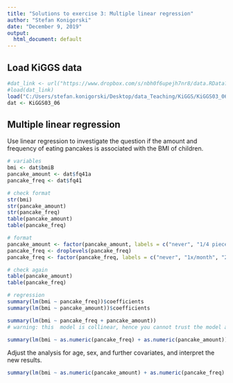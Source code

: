 ```yaml
---
title: "Solutions to exercise 3: Multiple linear regression"
author: "Stefan Konigorski"
date: "December 9, 2019"
output:
  html_document: default
---
```


## Load KiGGS data

```r
#dat_link <- url("https://www.dropbox.com/s/nbh0f6upejh7nr8/data.RData?dl=1")
#load(dat_link)
load("C:/Users/stefan.konigorski/Desktop/data_Teaching/KiGGS/KiGGS03_06.RData")
dat <- KiGGS03_06
```

## Multiple linear regression

Use linear regression to investigate the question if the amount and frequency of eating pancakes is associated with the BMI of children.

```r
# variables
bmi <- dat$bmiB
pancake_amount <- dat$fq41a
pancake_freq <- dat$fq41

# check format
str(bmi)
str(pancake_amount)
str(pancake_freq)
table(pancake_amount)
table(pancake_freq)

# format
pancake_amount <- factor(pancake_amount, labels = c("never", "1/4 piece or less", "1/2 piece", "1 piece", "2 pieces", "3 pieces or more"))
pancake_freq <- droplevels(pancake_freq)
pancake_freq <- factor(pancake_freq, labels = c("never", "1x/month", "2-3x/month", "1-2x/week", "3-4x/week", "5-6x/week", "1x/day", "2-3x/day", "4-5x/day"))

# check again
table(pancake_amount)
table(pancake_freq)

# regression
summary(lm(bmi ~ pancake_freq))$coefficients
summary(lm(bmi ~ pancake_amount))$coefficients

summary(lm(bmi ~ pancake_freq + pancake_amount))
# warning: this  model is collinear, hence you cannot trust the model and the single estimates and tests in the model, see R_8d_exercise_4_assumpt.Rmd

summary(lm(bmi ~ as.numeric(pancake_freq) + as.numeric(pancake_amount)))
```

Adjust the analysis for age, sex, and further covariates, and interpret the new results.

```r
summary(lm(bmi ~ as.numeric(pancake_amount) + as.numeric(pancake_freq) + as.numeric(dat$age2) + dat$sex))
```
